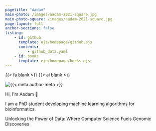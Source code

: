 ```yaml
---
pagetitle: "Aadam"
main-photo: /images/aadam-2021-square.jpg
main-photo-square: /images/aadam-2021-square.jpg
page-layout: full
anchor-sections: false
listing:
    - id: github
      template: ejs/homepage/github.ejs
      contents:
          - github_data.yaml
    - id: books
      template: ejs/homepage/books.ejs
---
```


{{< fa blank >}} {{< ai blank >}}

::: {.homepage}

```{=html}
<div class="card-container">
    <div class="profile-card">
        <div class="grid">
            <div class="img-container">
                <img
                    src="/images/image_animated.svg"
                    alt="{{< meta author-meta >}}"
                />
            </div>
            <div class="bio-container">
                <p class="greeting">
                Hi, I'm Aadam <span style="white-space: nowrap;">👋</span>
                </p>
                <p class="tagline">
                I am a PhD student developing machine learning algorithms for bioinformatics.
                </p>
                <p class="mission">
                Unlocking the Power of Data: Where Computer Science Fuels Genomic Discoveries
                </p>
        </div>
        </div>
    </div>
</div>
```


::: {.grid .my-4}


::: {.g-col-12 .g-col-md-6 .mb-4 .w-full .h-full}

::: {#github .w-full .h-full}
:::

:::

::: {.g-col-12 .g-col-md-6 .mb-4 .w-full .h-full}

::: {#books .w-full .h-full}
:::

:::

:::

:::